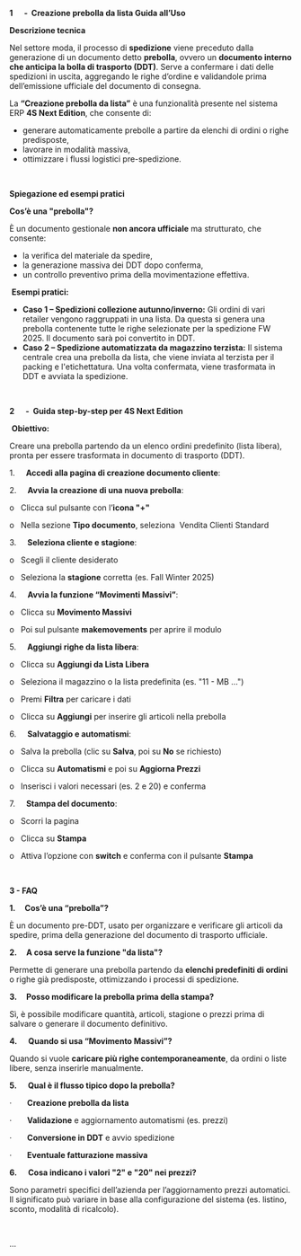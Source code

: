 **1      -  Creazione prebolla da lista Guida all’Uso**

**Descrizione tecnica**

Nel settore moda, il processo di **spedizione** viene preceduto dalla generazione di un documento detto **prebolla**, ovvero un **documento interno che anticipa la bolla di trasporto (DDT)**. Serve a confermare i dati delle spedizioni in uscita, aggregando le righe d’ordine e validandole prima dell’emissione ufficiale del documento di consegna.

La **“Creazione prebolla da lista”** è una funzionalità presente nel sistema ERP **4S Next Edition**, che consente di:

* generare automaticamente prebolle a partire da elenchi di ordini o righe predisposte,
* lavorare in modalità massiva,
* ottimizzare i flussi logistici pre-spedizione.

 

**Spiegazione ed esempi pratici**

**Cos’è una "prebolla"?**

È un documento gestionale **non ancora ufficiale** ma strutturato, che consente:

* la verifica del materiale da spedire,
* la generazione massiva dei DDT dopo conferma,
* un controllo preventivo prima della movimentazione effettiva.

 **Esempi pratici:**

* **Caso 1 – Spedizioni collezione autunno/inverno:** Gli ordini di vari retailer vengono raggruppati in una lista. Da questa si genera una prebolla contenente tutte le righe selezionate per la spedizione FW 2025. Il documento sarà poi convertito in DDT.
* **Caso 2 – Spedizione automatizzata da magazzino terzista:** Il sistema centrale crea una prebolla da lista, che viene inviata al terzista per il packing e l'etichettatura. Una volta confermata, viene trasformata in DDT e avviata la spedizione.

 

**2      -  Guida step-by-step per 4S Next Edition**

 **Obiettivo:**

Creare una prebolla partendo da un elenco ordini predefinito (lista libera), pronta per essere trasformata in documento di trasporto (DDT).

1.     **Accedi alla pagina di creazione documento cliente**:

2.     **Avvia la creazione di una nuova prebolla**:

o   Clicca sul pulsante con l’**icona "+"**

o   Nella sezione **Tipo documento**, seleziona  Vendita Clienti Standard

3.     **Seleziona cliente e stagione**:

o   Scegli il cliente desiderato

o   Seleziona la **stagione** corretta (es. Fall Winter 2025)

4.     **Avvia la funzione “Movimenti Massivi”**:

o   Clicca su **Movimento Massivi**

o   Poi sul pulsante **makemovements** per aprire il modulo

5.     **Aggiungi righe da lista libera**:

o   Clicca su **Aggiungi da Lista Libera**

o   Seleziona il magazzino o la lista predefinita (es. "11 - MB ...")

o   Premi **Filtra** per caricare i dati

o   Clicca su **Aggiungi** per inserire gli articoli nella prebolla

6.     **Salvataggio e automatismi**:

o   Salva la prebolla (clic su **Salva**, poi su **No** se richiesto)

o   Clicca su **Automatismi** e poi su **Aggiorna Prezzi**

o   Inserisci i valori necessari (es. 2 e 20) e conferma

7.     **Stampa del documento**:

o   Scorri la pagina

o   Clicca su **Stampa**

o   Attiva l’opzione con **switch** e conferma con il pulsante **Stampa**

 

**3 - FAQ**

**1.     Cos’è una “prebolla”?**

È un documento pre-DDT, usato per organizzare e verificare gli articoli da spedire, prima della generazione del documento di trasporto ufficiale.

**2.     A cosa serve la funzione "da lista"?**

Permette di generare una prebolla partendo da **elenchi predefiniti di ordini** o righe già predisposte, ottimizzando i processi di spedizione.

**3.     Posso modificare la prebolla prima della stampa?**

Sì, è possibile modificare quantità, articoli, stagione o prezzi prima di salvare o generare il documento definitivo.

**4.      Quando si usa “Movimento Massivi”?**

Quando si vuole **caricare più righe contemporaneamente**, da ordini o liste libere, senza inserirle manualmente.

**5.      Qual è il flusso tipico dopo la prebolla?**

·       **Creazione prebolla da lista**

·       **Validazione** e aggiornamento automatismi (es. prezzi)

·       **Conversione in DDT** e avvio spedizione

·       **Eventuale fatturazione massiva**

**6.      Cosa indicano i valori "2" e "20" nei prezzi?**

Sono parametri specifici dell’azienda per l’aggiornamento prezzi automatici. Il significato può variare in base alla configurazione del sistema (es. listino, sconto, modalità di ricalcolo).

 

...